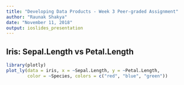 ```yaml
---
title: "Developing Data Products - Week 3 Peer-graded Assignment"
author: "Raunak Shakya"
date: "November 11, 2018"
output: ioslides_presentation
---
```


## Iris: Sepal.Length vs Petal.Length

```r
library(plotly)
plot_ly(data = iris, x = ~Sepal.Length, y = ~Petal.Length, 
        color = ~Species, colors = c("red", "blue", "green"))
```

